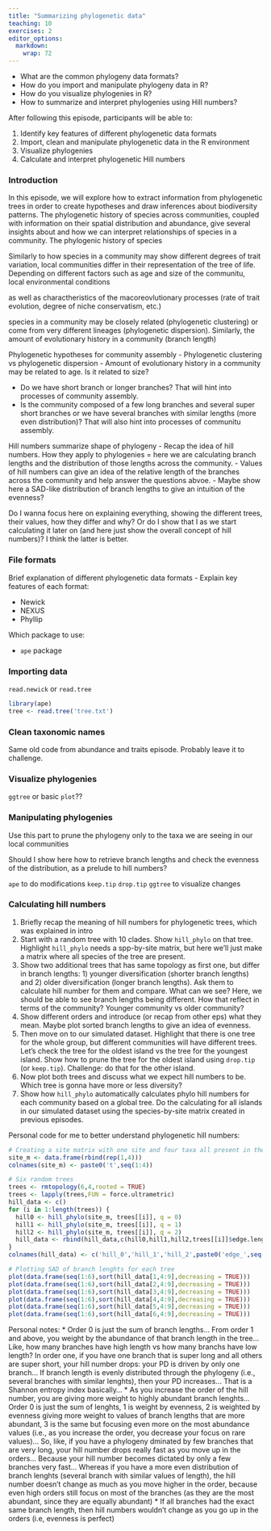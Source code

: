 ```yaml
---
title: "Summarizing phylogenetic data"
teaching: 10
exercises: 2
editor_options: 
  markdown: 
    wrap: 72
---
```


::: questions 

- What are the common phylogeny data formats?
- How do you import and manipulate phylogeny data in R?
- How do you visualize phylogenies in R?
- How to summarize and interpret phylogenies using Hill numbers?

:::::::::::::


::: objectives

After following this episode, participants will be able to:

1. Identify key features of different phylogenetic data formats 
2. Import, clean and manipulate phylogenetic data in the R environment
3. Visualize phylogenies
4. Calculate and interpret phylogenetic Hill numbers

::::::::::::::

### Introduction

In this episode, we will explore how to extract information from phylogenetic trees in order to create hypotheses and draw inferences about biodiversity patterns. The phylogenetic history of species across communities, coupled with information on their spatial distribution and abundance, give several insights about 
and how we can interpret relationships of species in a community. The phylogenic history of species 

Similarly to how species in a community may show different degrees of trait variation, local communities differ in their representation of the tree of life. Depending on different factors such as age and size of the communitu, local environmental conditions

as well as charactheristics of the macoreovlutionary processes (rate of trait evolution, degree of niche conservatism, etc.)

species in a community may be closely related (phylogenetic clustering) or come from very different lineages (phylogenetic dispersion). Similarly, the amount of evolutionary history in a community (branch length)


Phylogenetic hypotheses for community assembly
- Phylogenetic clustering vs phylogenetic dispersion
- Amount of evolutionary history in a community may be related to age. Is it related to size?

- Do we have short branch or longer branches? That will hint into processes of community assembly.
- Is the community composed of a few long branches and several super short branches or we have several branches with similar lengths (more even distribution)? That will also hint into processes of communitu assembly.

Hill numbers summarize shape of phylogeny
- Recap the idea of hill numbers. How they apply to phylogenies = here we are calculating branch lengths and the distribution of those lengths across the community.
- Values of hill numbers can give an idea of the relative length of the branches across the community and help answer the questions abvoe.
- Maybe show here a SAD-like distribution of branch lengths to give an intuition of the evenness?

Do I wanna focus here on explaining everything, showing the different trees, their values, how they differ and why? Or do I show that I as we start calculating it later on (and here just show the overall concept of hill numbers)? I think the latter is better.

### File formats

Brief explanation of different phylogenetic data formats - Explain key features of each format:

* Newick
* NEXUS
* Phyllip

Which package to use:

* `ape` package

### Importing data

`read.newick` or `read.tree`

```r
library(ape)
tree <- read.tree('tree.txt')
```

### Clean taxonomic names

Same old code from abundance and traits episode. Probably leave it to challenge.

### Visualize phylogenies

`ggtree` or basic `plot`??


### Manipulating phylogenies

Use this part to prune the phylogeny only to the taxa we are seeing in our local communities

Should I show here how to retrieve branch lengths and check the evenness of the distribution, as a prelude to hill numbers?

`ape` to do modifications
`keep.tip`
`drop.tip`
`ggtree` to visualize changes

### Calculating hill numbers

1. Briefly recap the meaning of hill numbers for phylogenetic trees, which was explained in intro
2. Start with a random tree with 10 clades. Show `hill_phylo` on that tree. Highlight `hill_phylo` needs a spp-by-site matrix, but here we'll just make a matrix where all species of the tree are present.
3. Show two additional trees that has same topology as first one, but differ in branch lengths: 1) younger diversification (shorter branch lengths) and 2) older diversification (longer branch lengths). Ask them to calculate hill number for them and compare. What can we see? Here, we should be able to see branch lengths being different. How that reflect in terms of the community? Younger community vs older community?
4. Show different orders and introduce (or recap from other eps) what they mean. Maybe plot sorted branch lengths to give an idea of evenness.
5. Then move on to our simulated dataset. Highlight that there is one tree for the whole group, but different communities will have different trees. Let's check the tree for the oldest island vs the tree for the youngest island. Show how to prune the tree for the oldest island using `drop.tip` (or `keep.tip`). Challenge: do that for the other island.
6. Now plot both trees and discuss what we expect hill numbers to be. Which tree is gonna have more or less diversity?
7. Show how `hill_phylo` automatically calculates phylo hill numbers for each community based on a global tree. Do the calculating for all islands in our simulated dataset using the species-by-site matrix created in previous episodes.


Personal code for me to better understand phylogenetic hill numbers:

```r
# Creating a site matrix with one site and four taxa all present in the one site
site_m <- data.frame(rbind(rep(1,4)))
colnames(site_m) <- paste0('t',seq(1:4))

# Six random trees
trees <- rmtopology(6,4,rooted = TRUE)
trees <- lapply(trees,FUN = force.ultrametric)
hill_data <- c()
for (i in 1:length(trees)) {
  hill0 <- hill_phylo(site_m, trees[[i]], q = 0)
  hill1 <- hill_phylo(site_m, trees[[i]], q = 1)
  hill2 <- hill_phylo(site_m, trees[[i]], q = 2)
  hill_data <- rbind(hill_data,c(hill0,hill1,hill2,trees[[i]]$edge.length))
}
colnames(hill_data) <- c('hill_0','hill_1','hill_2',paste0('edge_',seq(1:6)))

# Plotting SAD of branch lenghts for each tree
plot(data.frame(seq(1:6),sort(hill_data[1,4:9],decreasing = TRUE)))
plot(data.frame(seq(1:6),sort(hill_data[2,4:9],decreasing = TRUE)))
plot(data.frame(seq(1:6),sort(hill_data[3,4:9],decreasing = TRUE)))
plot(data.frame(seq(1:6),sort(hill_data[4,4:9],decreasing = TRUE)))
plot(data.frame(seq(1:6),sort(hill_data[5,4:9],decreasing = TRUE)))
plot(data.frame(seq(1:6),sort(hill_data[6,4:9],decreasing = TRUE)))
```

Personal notes:
* Order 0 is just the sum of branch lengths… From order 1 and above, you weight by the abundance of that branch length in the tree… Like, how many branches have high length vs how many branchs have low length? In order one, if you have one branch that is super long and all others are super short, your hill number drops: your PD is driven by only one branch… If branch length is evenly distributed through the phylogeny (i.e., several branches with similar lenghts), then your PD increases… That is a Shannon entropy index basically…
* As you increase the order of the hill number, you are giving more weight to highly abundant branch lenghts… Order 0 is just the sum of lenghts, 1 is weight by evenness, 2 is weighted by evenness giving more weight to values of branch lengths that are more abundant, 3 is the same but focusing even more on the most abundance values (i.e., as you increase the order, you decrease your focus on rare values)…  So, like, if you have a phylogeny dminated by few branches that are very long, your hill number drops really fast as you move up in the orders… Because your hill number becomes dictated by only a few branches very fast… Whereas if you have a more even distribution of branch lenghts (several branch with similar values of length), the hill number doesn’t change as much as you move higher in the order, because even high orders still focus on most of the branches (as they are the most abundant, since they are equally abundant)
* If all branches had the exact same branch length, then hill numbers wouldn’t change as you go up in the orders (i.e, evenness is perfect)
